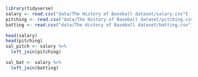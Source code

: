 
```r
library(tidyverse)
salary <- read.csv("data/The History of Baseball dataset/salary.csv")
pitching <- read.csv("data/The History of Baseball dataset/pitching.csv")
batting <- read.csv("data/The History of Baseball dataset/batting.csv")
```

```r
head(salary)
head(pitching)
sal_pitch <- salary %>% 
  left_join(pitching)

sal_bat <- salary %>% 
  left_join(batting)
```


